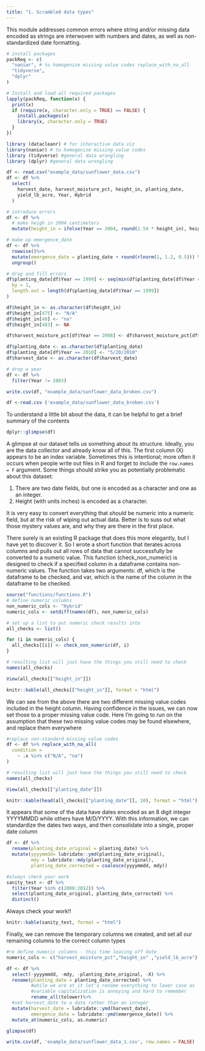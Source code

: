```yaml
---
title: "1. Scrambled data types"
---
```


This module addresses common errors where string and/or missing data encoded as strings are interwoven with numbers and dates, as well as non-standardized date formatting.

```r
# install packages
packReq <- c(
  "naniar", # to homogenize missing value codes replace_with_na_all
  "tidyverse",
  "dplyr"
)

# Install and load all required packages
lapply(packReq, function(x) {
  print(x)
  if (require(x, character.only = TRUE) == FALSE) {
    install.packages(x)
    library(x, character.only = TRUE)
  }
})

```


```r
library (datacleanr) # for interactive data viz
library(naniar) # to homogenize missing value codes
library (tidyverse) #general data wrangling
library (dplyr) #general data wrangling
```

```r
df <- read.csv("example_data/sunflower_data.csv")
df <- df %>%
  select(
    harvest_date, harvest_moisture_pct, height_in, planting_date,
    yield_lb_acre, Year, Hybrid
  )

# introduce errors
df <- df %>%
  # make heigh in 2004 centimeters
  mutate(height_in = ifelse(Year == 2004, round(2.54 * height_in), height_in))

# make up emergence_date
df <- df %>%
  rowwise()%>%
  mutate(emergence_date = planting_date + round(rlnorm(1, 1.2, 0.5))) %>%
  ungroup()

# drag and fill errors
df$planting_date[df$Year == 1999] <- seq(min(df$planting_date[df$Year == 1999]),
  by = 1,
  length.out = length(df$planting_date[df$Year == 1999])
)

df$height_in <- as.character(df$height_in)
df$height_in[475] <- "N/A"
df$height_in[40] <- "na"
df$height_in[483] <- NA

df$harvest_moisture_pct[df$Year == 2008] <- df$harvest_moisture_pct[df$Year == 2008] / 100

df$planting_date <- as.character(df$planting_date)
df$planting_date[df$Year == 2010] <- "5/20/2010"
df$harvest_date <- as.character(df$harvest_date)

# drop a year
df <- df %>%
  filter(Year != 2003)

write.csv(df, "example_data/sunflower_data_broken.csv")

```

```r
df <-read.csv ('example_data/sunflower_data_broken.csv')

```

To understand a little bit about the data, it can be helpful to get a brief summary of the contents

```r
dplyr::glimpse(df)

```

A glimpse at our dataset tells us something about its structure. Ideally, you are the data collector and already know all of this. The first column (X) appears to be an index variable. Sometimes this is intentional; more often it occurs when people write out files in R and forget to include the `row.names = F` argument. Some things should strike you as potentially problematic about this dataset:

1.  There are two date fields, but one is encoded as a character and one as an integer.
2.  Height (with units inches) is encoded as a character.

It is very easy to convert everything that *should* be numeric into a numeric field, but at the risk of wiping out actual data. Better is to suss out what those mystery values are, and why they are there in the first place.

There surely is an existing R package that does this more elegantly, but I have yet to discover it. So I wrote a short function that iterates across columns and pulls out all rows of data that cannot successfully be converted to a numeric value. This function (check_non_numeric) is designed to check if a specified column in a dataframe contains non-numeric values. The function takes two arguments: df, which is the dataframe to be checked, and var, which is the name of the column in the dataframe to be checked.

```r
source("functions/functions.R")
# define numeric columns
non_numeric_cols <- "Hybrid"
numeric_cols <- setdiff(names(df), non_numeric_cols)

# set up a list to put numeric check results into
all_checks <- list()

for (i in numeric_cols) {
  all_checks[[i]] <- check_non_numeric(df, i)
}

# resulting list will just have the things you still need to check
names(all_checks)

```

```r
View(all_checks[["height_in"]])
```

```r
knitr::kable(all_checks[["height_in"]], format = "html")

```

We can see from the above there are two different missing value codes included in the height column. Having confidence in the issues, we can now set those to a proper missing value code. Here I'm going to run on the assumption that these two missing value codes may be found elsewhere, and replace them everywhere

```r
#replace non-standard missing value codes
df <- df %>% replace_with_na_all(
  condition =
    ~ .x %in% c("N/A", "na")
)

```

```r
# resulting list will just have the things you still need to check
names(all_checks)

```

```r
View(all_checks[["planting_date"]])
```

```r
knitr::kable(head(all_checks[["planting_date"]], 10), format = "html")

```

It appears that some of the data have dates encoded as an 8 digit integer YYYYMMDD while others have M/D/YYYY. With this information, we can standardize the dates two ways, and then consolidate into a single, proper date column

```r
df <- df %>%
  rename(planting_date_original = planting_date) %>%
  mutate(yyyymmdd= lubridate::ymd(planting_date_original),
         mdy = lubridate::mdy(planting_date_original),
         planting_date_corrected = coalesce(yyyymmdd, mdy))

#always check your work
sanity_test <- df %>% 
  filter(Year %in% c(2008:2012)) %>%
  select(planting_date_original, planting_date_corrected) %>%
  distinct()

```

Always check your work!!

```r
knitr::kable(sanity_test, format = "html")

```

Finally, we can remove the temporary columns we created, and set all our remaining columns to the correct column types

```r
#re define numeric columns - this time leaving off date
numeric_cols <- c("harvest_moisture_pct","height_in" ,"yield_lb_acre")      

df <- df %>%
  select(-yyyymmdd, -mdy, -planting_date_original, -X) %>%
  rename(planting_date = planting_date_corrected) %>%
         #while we are at it let's rename everything to lower case as 
         #variable capitalization is annoying and hard to remember
         rename_all(tolower)%>%
  #set harvest_date to a date rather than an integer
  mutate(harvest_date = lubridate::ymd(harvest_date),
         emergence_date = lubridate::ymd(emergence_date)) %>%
  mutate_at(numeric_cols, as.numeric)

glimpse(df)

write.csv(df, 'example_data/sunflower_data_1.csv', row.names = FALSE)
```


